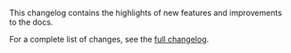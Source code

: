 This changelog contains the highlights of new features and improvements to the docs. 

For a complete list of changes, see the [full changelog](/learn/docs/changelog).
